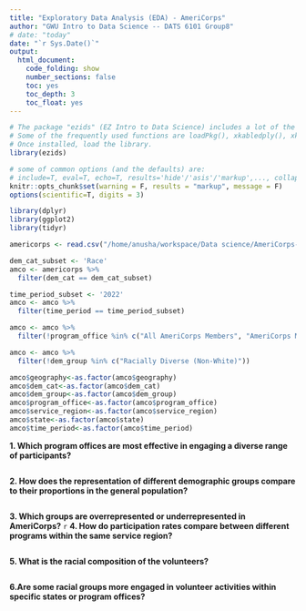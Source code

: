 ```yaml
---
title: "Exploratory Data Analysis (EDA) - AmeriCorps"
author: "GWU Intro to Data Science -- DATS 6101 Group8"
# date: "today"
date: "`r Sys.Date()`"
output:
  html_document:
    code_folding: show
    number_sections: false
    toc: yes
    toc_depth: 3
    toc_float: yes
---
```


```r
# The package "ezids" (EZ Intro to Data Science) includes a lot of the helper functions we developed for the course. 
# Some of the frequently used functions are loadPkg(), xkabledply(), xkablesummary(), uzscale(), etc.
# Once installed, load the library.
library(ezids)
```


```r
# some of common options (and the defaults) are: 
# include=T, eval=T, echo=T, results='hide'/'asis'/'markup',..., collapse=F, warning=T, message=T, error=T, cache=T, fig.width=6, fig.height=4, fig.dim=c(6,4) #inches, fig.align='left'/'center','right', 
knitr::opts_chunk$set(warning = F, results = "markup", message = F)
options(scientific=T, digits = 3) 
```

```r
library(dplyr)
library(ggplot2)
library(tidyr)
```


```r
americorps <- read.csv("/home/anusha/workspace/Data science/AmeriCorps-Volunteers/AmeriCorps_Participant_Demographics_Data.csv", header =TRUE)
```


```r
dem_cat_subset <- 'Race'
amco <- americorps %>%
  filter(dem_cat == dem_cat_subset)

time_period_subset <- '2022'
amco <- amco %>%
  filter(time_period == time_period_subset)

amco <- amco %>%
  filter(!program_office %in% c("All AmeriCorps Members", "AmeriCorps Member Programs (no NCCC)", "AmeriCorps Seniors (All)"))

amco <- amco %>%
  filter(!dem_group %in% c("Racially Diverse (Non-White)"))
```

```r
amco$geography<-as.factor(amco$geography)
amco$dem_cat<-as.factor(amco$dem_cat)
amco$dem_group<-as.factor(amco$dem_group)
amco$program_office<-as.factor(amco$program_office)
amco$service_region<-as.factor(amco$service_region)
amco$state<-as.factor(amco$state)
amco$time_period<-as.factor(amco$time_period)
```

**1. Which program offices are most effective in engaging a diverse range of participants?**
```r
```

**2. How does the representation of different demographic groups compare to their proportions in the general population?**
```r
```
**3. Which groups are overrepresented or underrepresented in AmeriCorps?**
    ```r
```
**4. How do participation rates compare between different programs within the same service region?**
```r
```
**5. What is the racial composition of the volunteers?**
```r
```
**6.Are some racial groups more engaged in volunteer activities within specific states or program offices?**
```r
```

